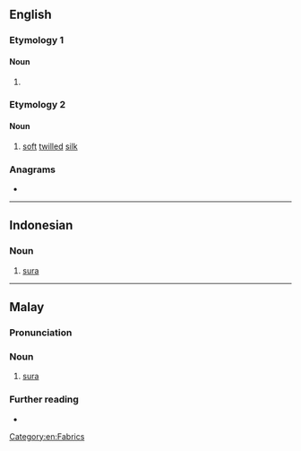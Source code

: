 {{also|şurah}}
==English==

===Etymology 1===

====Noun====
{{en-noun|s|suwar}}

# {{alternative spelling of|en|sura}}

===Etymology 2===

====Noun====
{{en-noun|~}}

# [[soft]] [[twill]]ed [[silk]]

===Anagrams===
* {{anagrams|en|a=ahrsu|Ashur|Rauhs|Shuar|sahur|shura}}

[[Category:en:Fabrics]]

----

==Indonesian==

===Noun===
{{id-noun}}

# {{lb|id|Islam}} [[sura]]

----

==Malay==

===Pronunciation===
{{rfp|ms}}

===Noun===
{{ms-noun|j=سورة}}

# {{lb|ms|Islam}} [[sura]]

===Further reading===
* {{R:PRPM}}